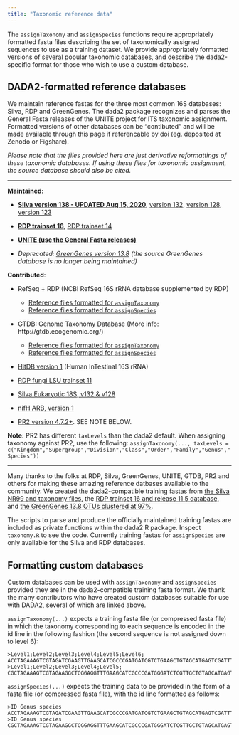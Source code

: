 ```yaml
---
title: "Taxonomic reference data"
---
```


The `assignTaxonomy` and `assignSpecies` functions require appropriately formatted fasta files describing the set of taxonomically assigned sequences to use as a training dataset. We provide appropriately formatted versions of several popular taxonomic databases, and describe the dada2-specific format for those who wish to use a custom database.

## DADA2-formatted reference databases

We maintain reference fastas for the three most common 16S databases: Silva, RDP and GreenGenes. The dada2 package recognizes and parses the General Fasta releases of the UNITE project for ITS taxonomic assignment. Formatted versions of other databases can be "contibuted" and will be made available through this page if referencable by doi (eg. deposited at Zenodo or Figshare). 

*Please note that the files provided here are just derivative reformattings of these taxonomic databases. If using these files for taxonomic assignment, the source database should also be cited.*

--------------------------

**Maintained:**

* **[Silva version 138 - UPDATED Aug 15, 2020](https://zenodo.org/record/3986799)**, [version 132](https://doi.org/10.5281/zenodo.1172782), [version 128](https://doi.org/10.5281/zenodo.801831),  [version 123](http://dx.doi.org/10.5281/zenodo.158958)

* **[RDP trainset 16](https://doi.org/10.5281/zenodo.801827)**, [RDP trainset 14](http://dx.doi.org/10.5281/zenodo.158955)

* **[UNITE (use the General Fasta releases)](https://unite.ut.ee/repository.php)**

* *Deprecated: [GreenGenes version 13.8](http://dx.doi.org/10.5281/zenodo.158955) (the source GreenGenes database is no longer being maintained)*

**Contributed**:

* RefSeq + RDP (NCBI RefSeq 16S rRNA database supplemented by RDP)
    + [Reference files formatted for `assignTaxonomy`](https://zenodo.org/record/2541239)
    + [Reference files formatted for `assignSpecies`](https://zenodo.org/record/2658728#.XM7qtBNKhYh)

* GTDB: Genome Taxonomy Database  (More info: http://gtdb.ecogenomic.org/)
    + [Reference files formatted for `assignTaxonomy`](https://zenodo.org/record/2541239)
    + [Reference files formatted for `assignSpecies`](https://zenodo.org/record/2658728#.XM7qtBNKhYh)

* [HitDB version 1](http://doi.org/10.5281/zenodo.159205) (Human InTestinal 16S rRNA)

* [RDP fungi LSU trainset 11](https://doi.org/10.5281/zenodo.835612)

* [Silva Eukaryotic 18S, v132 & v128](https://zenodo.org/record/1447330)

* [nifH ARB, version 1](https://doi.org/10.5281/zenodo.3958364)

* [PR2 version 4.7.2+](https://github.com/vaulot/pr2_database/releases). SEE NOTE BELOW.

**Note:** PR2 has different `taxLevels` than the dada2 default. When assigning taxonomy against PR2, use the following: `assignTaxonomy(..., taxLevels = c("Kingdom","Supergroup","Division","Class","Order","Family","Genus","Species"))`


--------------------------

Many thanks to the folks at RDP, Silva, GreenGenes, UNITE, GTDB, PR2 and others for making these amazing reference datbases available to the community. We created the dada2-compatible training fastas from [the Silva NR99 and taxonomy files](https://www.arb-silva.de/no_cache/download/archive/release_138/Exports/), the [RDP trainset 16 and release 11.5 database](http://rdp.cme.msu.edu/misc/resources.jsp), and [the GreenGenes 13.8 OTUs clustered at 97\%](ftp://greengenes.microbio.me/greengenes_release/gg_13_8_otus/).

The scripts to parse and produce the officially maintained training fastas are included as private functions within the dada2 R package. Inspect `taxonomy.R` to see the code. Currently training fastas for `assignSpecies` are only available for the Silva and RDP databases. 

## Formatting custom databases

Custom databases can be used with `assignTaxonomy` and `assignSpecies` provided they are in the dada2-compatible training fasta format. We thank the many contributors who have created custom databases suitable for use with DADA2, several of which are linked above.

`assignTaxonomy(...)` expects a training fasta file (or compressed fasta file) in which the taxonomy corresponding to each sequence is encoded in the id line in the following fashion (the second sequence is not assigned down to level 6):

```
>Level1;Level2;Level3;Level4;Level5;Level6;
ACCTAGAAAGTCGTAGATCGAAGTTGAAGCATCGCCCGATGATCGTCTGAAGCTGTAGCATGAGTCGATTTTCACATTCAGGGATACCATAGGATAC
>Level1;Level2;Level3;Level4;Level5;
CGCTAGAAAGTCGTAGAAGGCTCGGAGGTTTGAAGCATCGCCCGATGGGATCTCGTTGCTGTAGCATGAGTACGGACATTCAGGGATCATAGGATAC
```

`assignSpecies(...)` expects the training data to be provided in the form of a fasta file (or compressed fasta file), with the id line formatted as follows:

```
>ID Genus species
ACCTAGAAAGTCGTAGATCGAAGTTGAAGCATCGCCCGATGATCGTCTGAAGCTGTAGCATGAGTCGATTTTCACATTCAGGGATACCATAGGATAC
>ID Genus species
CGCTAGAAAGTCGTAGAAGGCTCGGAGGTTTGAAGCATCGCCCGATGGGATCTCGTTGCTGTAGCATGAGTACGGACATTCAGGGATCATAGGATAC
```
